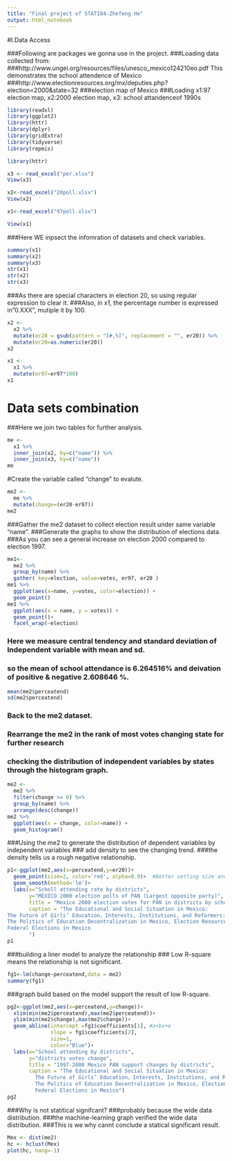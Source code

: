 ```yaml
---
title: "Final project of STAT184-Zhefeng He"
output: html_notebook
---
```


#I.Data Access

###Following are packages we gonna use in the project.
###Loading data collected from:
###http://www.ungei.org/resources/files/unesco_mexico124210eo.pdf This demonstrates the school attendence of Mexico
###http://www.electionresources.org/mx/deputies.php?election=2000&state=32
###election map of Mexico
###Loading x1:97 election map, x2:2000 election map, x3: school attandenceof 1990s
```r
library(readxl)
library(ggplot2)
library(httr)
library(dplyr)
library(gridExtra)
library(tidyverse)
library(repmis)

library(httr)

x3 <- read_excel("per.xlsx")
View(x3)

x2<-read_excel("20poll.xlsx")
View(x2)

x1<-read_excel("97poll.xlsx")

View(x1)
```
###Here WE inpsect the infomration of datasets and check variables.
```r
summary(x1)
summary(x2)
summary(x3)
str(x1)
str(x2)
str(x3)

```
###As there are special characters in election 20, so using regular expression to clear it.
###Also, in x1, the percentage number is expressed in"0.XXX", mutiple it by 100.
```r
x2 <-
  x2 %>%
  mutate(er20 = gsub(pattern = "[#,%]", replacement = "", er20)) %>%
  mutate(er20=as.numeric(er20))
x2

x1 <-
  x1 %>%
  mutate(er97=er97*100)
x1
```
# Data sets combination
###Here we join two tables for further analysis.
```r
me <-
  x1 %>%
  inner_join(x2, by=c("name")) %>%
  inner_join(x3, by=c("name"))
me
```
#Create the variable called "change" to evalute. 
```r
me2 <-
  me %>%
  mutate(change=(er20-er97))
me2
```

###Gather the me2 dataset to collect election result under same variable "name".
###Generate the graphs to show the distribution of elections data.
###As you can see a general increase on election 2000 compared to election 1997.
```r
me1<-  
  me2 %>%
  group_by(name) %>%
  gather( key=election, value=votes, er97, er20 )
me1 %>%
  ggplot(aes(x=name, y=votes, color=election)) +
  geom_point()
me1 %>%
  ggplot(aes(x = name, y = votes)) +
  geom_point()+
  facet_wrap(~election)

```
### Here we measure central tendency and standard deviation of Independent variable with mean and sd.
### so the mean of school attendance is 6.264516% and deivation of positive & negative 2.608646 %.
```r
mean(me2$perceatend)
sd(me2$perceatend)
```
### Back to the me2 dataset.
### Rearrange the me2 in the rank of most votes changing state for further research
### checking the distribution of independent variables by states through the histogram graph.

```r
me2 <-
  me2 %>%
  filter(change >= 0) %>%
  group_by(name) %>%
  arrange(desc(change))
me2 %>%
  ggplot(aes(x = change, color=name)) +
  geom_histogram() 


```
###Using the me2 to generate the distribution of dependent variables by independent variables
### add density to see the changing trend.
###the density tells us a rough negative relationship.
```r
p1<-ggplot(me2,aes(x=perceatend,y=er20))+
  geom_point(size=2, color='red', alpha=0.9)+  #Better setting size and color
  geom_smooth(method='lm')+
  labs(x="Scholl attending rate by districts",
       y="MEXICO 2000 election polls of PAN (Largest opposite party)",
       title = "Mexico 2000 election votes for PAN in districts by school attending percentage in districts",
       caption = "The Educational and Social Situation in Mexico:
The Future of Girls’ Education，Interests, Institutions, and Reformers:
The Politics of Education Decentralization in Mexico, Election Resources on the Internet:
Federal Elections in Mexico
       ")
p1
```
###building a liner model to analyze the relationship
### Low R-square means the relationship is not significant.
```r
fg1<-lm(change~perceatend,data = me2)
summary(fg1)
```
###graph build based on the model support the result of low R-square.
```r
pg2<-ggplot(me2,aes(x=perceatend,y=change))+
  xlim(min(me2$perceatend),max(me2$perceatend))+
  ylim(min(me2$change),max(me2$change))+
  geom_abline(intercept =fg1$coefficients[1], #a+bx+e
              slope = fg1$coefficients[2],
              size=1,
              color="Blue")+
  labs(x="School attending by districts",
       y="districts votes change",
       title = "1997-2000 Mexico PAN support changes by districts",
       caption = "The Educational and Social Situation in Mexico:
         The Future of Girls’ Education，Interests, Institutions, and Reformers:
         The Politics of Education Decentralization in Mexico, Election Resources on the Internet:
         Federal Elections in Mexico")
pg2
```
###Why is not statitical signifcant?
###probably because the wide data distribution.
###the machine-learning graph verified the wide data distribution.
###This is we why cannt conclude a statical significant result.
```r
Mex <- dist(me2)
hc <- hclust(Mex)
plot(hc, hang=-1)

```